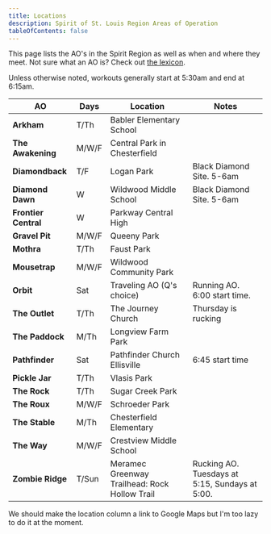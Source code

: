 ```yaml
---
title: Locations
description: Spirit of St. Louis Region Areas of Operation
tableOfContents: false
---
```


This page lists the AO's in the Spirit Region as well as when and where they meet. Not sure what an AO is? Check out [the lexicon](/reference/lexicon).

<Aside>
Unless otherwise noted, workouts generally start at 5:30am and end at 6:15am.
</Aside>

<ResponsiveTable>

| AO | Days | Location | Notes |
|----|------|----------|-------|
| **Arkham** | T/Th | Babler Elementary School | |
| **The Awakening** | M/W/F | Central Park in Chesterfield | |
| **Diamondback** | T/F | Logan Park | Black Diamond Site. 5-6am |
| **Diamond Dawn** | W | Wildwood Middle School | Black Diamond Site. 5-6am |
| **Frontier Central** | W | Parkway Central High | |
| **Gravel Pit** | M/W/F | Queeny Park | |
| **Mothra** | T/Th | Faust Park | |
| **Mousetrap** | M/W/F | Wildwood Community Park | |
| **Orbit** | Sat | Traveling AO (Q's choice) | Running AO. 6:00 start time. |
| **The Outlet** | T/Th | The Journey Church | Thursday is rucking |
| **The Paddock** | M/Th | Longview Farm Park | |
| **Pathfinder** | Sat | Pathfinder Church Ellisville | 6:45 start time |
| **Pickle Jar** | T/Th | Vlasis Park | |
| **The Rock** | T/Th | Sugar Creek Park | |
| **The Roux** | M/W/F | Schroeder Park | |
| **The Stable** | M/Th | Chesterfield Elementary | |
| **The Way** | M/W/F | Crestview Middle School | |
| **Zombie Ridge** | T/Sun | Meramec Greenway Trailhead: Rock Hollow Trail | Rucking AO. Tuesdays at 5:15, Sundays at 5:00. |

</ResponsiveTable>

<Aside title="TODO" type="caution">
We should make the location column a link to Google Maps but I'm too lazy to do it at the moment.
</Aside>
